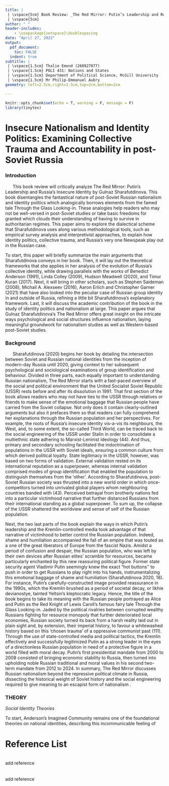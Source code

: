 ---
title: |
 | \vspace{5cm} Book Review: _The Red Mirror: Putin’s Leadership and Russia’s Insecure Identity_
 | \vspace{5cm}
author: " "
header-includes:
    - \usepackage{setspace}\doublespacing
date: "April 27, 2022"
output: 
  pdf_document:
    toc: FALSE
  indent: true
subtitle: | 
 | \vspace{1.5cm} Thalie Emond (260927077)
 | \vspace{1.5cm} POLI 431: Nations and States
 | \vspace{1.5cm} Department of Political Science, McGill University
 | \vspace{1.5cm} Mr Philip-Emmanuel Aubry
geometry: left=2.5cm,right=2.5cm,top=2cm,bottom=2cm

---
\pagenumbering{gobble}
\setlength\parindent{24pt}

```{r setup, include=FALSE}
knitr::opts_chunk$set(echo = T, warning = F, message = F)
library(tinytex) 
```

\newpage

\pagenumbering{arabic}

# Insecure Nationalism and Identity Politics: Examining Collective Trauma and Accountability in post-Soviet Russia

### Introduction

&nbsp;&nbsp;&nbsp;&nbsp;&nbsp; This book review will critically analyze The Red Mirror: Putin’s Leadership and Russia’s Insecure Identity by Gulnaz Sharafutdinova. This book disentangles the fantastical nature of post-Soviet Russian nationalism and identity politics which analogically borrows elements from the famed tale Through the Glass Looking-in. These analogies help readers who may not be well-versed in post-Soviet studies or take basic freedoms for granted which clouds their understanding of having to survive in authoritarian regimes. This paper aims to explore the dialectical scheme that Sharafutdinova uses along various methodological tools, such as empirical survey analysis and interpretivist approaches, to explain how identity politics, collective trauma, and Russia’s very one Newspeak play out in the Russian case. 

To start, this paper will briefly summarize the main arguments that Sharafutdinova conveys in her book. Then, it will lay out the theoretical frameworks that she applies in her analysis of the evolution of Russia’s collective identity, while drawing parallels with the works of Benedict Anderson (1991), Linda Colley (2009), Hudson Meadwell (2020), and Timur Kuran (2017). Next, it will bring in other scholars, such as Stephen Saideman (2008), Michail A. Alexseev (2016), Aaron Erlich and Christopher Garner (2021) that have also looked into the peculiar case of Russian group identity in and outside of Russia, refining a little bit Sharafutdinova’s explanatory framework. Last, it will discuss the academic contribution of the book in the study of identity politics and nationalism at large. This paper argues that Gulnaz Sharafutdinova‘s The Red Mirror offers great insight on the intricate ways psychological and social structures influence nationalism, laying meaningful groundwork for nationalism studies as well as Western-based post-Soviet studies.
 
### Background

&nbsp;&nbsp;&nbsp;&nbsp;&nbsp; Sharafutdinova (2020) begins her book by detailing the intersection between Soviet and Russian national identities from the inception of modern-day Russia until 2020, giving context to her subsequent psychological and sociological examinations of group identification and behaviour. Divided in three parts, each equally important to understanding Russian nationalism, The Red Mirror starts with a fast-paced overview of the social and political environment that the United Socialist Soviet Republic (USSR) rests before and after its dissolution in 1991. That first section of the book allows readers who may not have ties to the USSR through relatives or friends to make sense of the emotional baggage that Russian people have carried from the Soviet collapse. Not only does it contain clearly-outlined arguments but also it prefaces them so that readers can fully comprehend her explanations through the Russian population and her perspectives. For example, the roots of Russia’s insecure identity vis-a-vis its neighbours, the West, and, to some extent, the so-called Third World, can be traced back to the social engineering of the USSR under Stalin in order to consolidate a multiethnic state adhering to Marxist-Leninist ideology (44). And thus, primary and secondary schooling facilitated the indoctrination of populations in the USSR with Soviet ideals, ensuring a common culture from which derived political loyalty. State legitimacy in the USSR, however, was based on two forms of validation. External validation rested on its international reputation as a superpower, whereas internal validation comprised modes of group identification that enabled the population to distinguish themselves from the ‘other’. According to Sharafutdinova, post-Soviet Russian society was thrusted into a new world order in which once-competitors turned into unrivaled global players whom neighbouring countries banded with (43). Perceived betrayal from brotherly nations fed into a particular victimhood narrative that further distanced Russians from their international standing as a global superpower. To sum up, the collapse of the USSR shattered the worldview and sense of self  of the Russian population.  

Next, the two last parts of the book explain the ways in which Putin's leadership and the Kremlin-controlled media took advantage of that narrative of victimhood to better control the Russian population. Indeed, shame and humiliation accompanied the fall of an empire that was touted as a one of the great liberators of Europe from the fascist Nazis. Amidst a period of confusion and despair, the Russian population, who was left by their own devices after Russian elites’ scramble for resources, became particularly enchanted by this new reassuring political figure. Former state security agent Vladimir Putin seemingly knew the exact “hot buttons'' to push in order to get Russians to play right into his hands, instrumentalizing this emotional baggage of shame and humiliation (Sharafutdinova 2020, 18). For instance, Putin’s carefully-constructed image provided reassurance in  the 1990s, which the Kremlin brushed as a period of societal decay, or likhie devianostye, tainted Yeltsin’s kleptocratic legacy. Hence, the title of the book begins to take its meaning with the Russian people portrayed as Alice and Putin as the Red Knight of Lewis Caroll’s famous fairy tale Through the Glass Looking-in. Jaded by the political rivalries between corrupted wealthy Russians fighting for resource monopoly that further deteriorated local economies, Russian society turned its back from a harsh reality laid out in plain sight and, by extension, their imperial history, to favour a whitewashed history based on this ‘chosen trauma’ of a oppressive communist past (111). Through the use of state-controlled media and political tactics, the Kremlin effectively and successfully legitimized Putin as a strong leader in the eyes of a directionless Russian population in need of a protective figure in a world filled with moral decay. Putin’s first presidential mandate from 2000 to 2008 consisted of bringing economic stability to Russia, then turned into upholding noble Russian traditional and moral values in his second two-term mandate from 2012 to 2024. In summary, The Red Mirror discusses Russian nationalism beyond the repressive political climate in Russia, dissecting the historical weight of Soviet history and the social engineering required to give meaning to an escapist form of nationalism .


### THEORY

_Social Identity Theories_


To start, Anderson’s Imagined Community remains one of the foundational theories on national identities, describing this incommunicable feeling of 
&nbsp;&nbsp; 




\newpage


# Reference List 

\setlength{\parindent}{-0.2in}
\setlength{\leftskip}{0.2in}
\setlength{\parskip}{8pt}

\
\indent add reference 
\
\
\
\indent add reference
